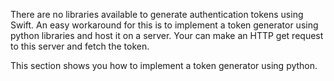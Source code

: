 <PlatformWrapper platform="macos">

There are no libraries available to generate authentication tokens using Swift. An easy workaround for this is to implement a token generator using python libraries and host it on a server. Your <Vpl k="CLIENT" /> can make an HTTP get request to this server and fetch the token.

This section shows you how to implement a token generator using python.

</PlatformWrapper>
